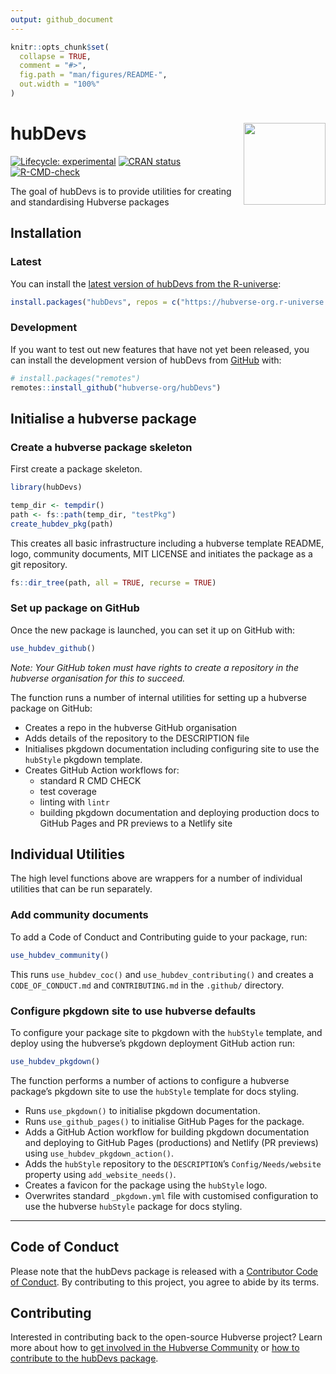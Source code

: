 ```yaml
---
output: github_document
---
```


<!-- README.md is generated from README.Rmd. Please edit that file -->

```r
knitr::opts_chunk$set(
  collapse = TRUE,
  comment = "#>",
  fig.path = "man/figures/README-",
  out.width = "100%"
)
```

# hubDevs <img src="man/figures/logo.png" align="right" height="131" alt="" />

<!-- badges: start -->

[![Lifecycle: experimental](https://img.shields.io/badge/lifecycle-experimental-orange.svg)](https://lifecycle.r-lib.org/articles/stages.html#experimental)
[![CRAN status](https://www.r-pkg.org/badges/version/hubDevs)](https://CRAN.R-project.org/package=hubDevs)
[![R-CMD-check](https://github.com/hubverse-org/hubDevs/actions/workflows/R-CMD-check.yaml/badge.svg)](https://github.com/hubverse-org/hubDevs/actions/workflows/R-CMD-check.yaml)

<!-- badges: end -->

The goal of hubDevs is to provide utilities for creating and standardising Hubverse packages

## Installation

### Latest

You can install the [latest version of hubDevs from the R-universe](https://hubverse-org.r-universe.dev/hubAdmin):

```r
install.packages("hubDevs", repos = c("https://hubverse-org.r-universe.dev", "https://cloud.r-project.org"))
```

### Development

If you want to test out new features that have not yet been released, you can install the development version of hubDevs from [GitHub](https://github.com/) with:

```r
# install.packages("remotes")
remotes::install_github("hubverse-org/hubDevs")
```

## Initialise a hubverse package

### Create a hubverse package skeleton

First create a package skeleton.

```r
library(hubDevs)

temp_dir <- tempdir()
path <- fs::path(temp_dir, "testPkg")
create_hubdev_pkg(path)
```

This creates all basic infrastructure including a hubverse template README, logo, community documents, MIT LICENSE and initiates the package as a git repository.

```r
fs::dir_tree(path, all = TRUE, recurse = TRUE)
```

### Set up package on GitHub

Once the new package is launched, you can set it up on GitHub with:

```r
use_hubdev_github()
```

*Note: Your GitHub token must have rights to create a repository in the hubverse organisation for this to succeed.*

The function runs a number of internal utilities for setting up a hubverse package on GitHub:

- Creates a repo in the hubverse GitHub organisation
- Adds details of the repository to the DESCRIPTION file
- Initialises pkgdown documentation including configuring site to use the `hubStyle` pkgdown template.
- Creates GitHub Action workflows for:
  - standard R CMD CHECK
  - test coverage
  - linting with `lintr`
  - building pkgdown documentation and deploying production docs to GitHub Pages
    and PR previews to a Netlify site

## Individual Utilities

The high level functions above are wrappers for a number of individual utilities that can be run separately.

### Add community documents

To add a Code of Conduct and Contributing guide to your package, run:

```r
use_hubdev_community()
```

This runs `use_hubdev_coc()` and `use_hubdev_contributing()` and creates a `CODE_OF_CONDUCT.md` and `CONTRIBUTING.md` in the `.github/` directory.

### Configure pkgdown site to use hubverse defaults

To configure your package site to pkgdown with the `hubStyle` template, and deploy using the hubverse's pkgdown deployment GitHub action run:

```r
use_hubdev_pkgdown()
```

The function performs a number of actions to configure a hubverse package's pkgdown site to use the `hubStyle` template for docs styling.

- Runs `use_pkgdown()` to initialise pkgdown documentation.
- Runs `use_github_pages()` to initialise GitHub Pages for the package.
- Adds a GitHub Action workflow for building pkgdown documentation and deploying to GitHub Pages (productions) and Netlify (PR previews) using `use_hubdev_pkgdown_action()`.
- Adds the `hubStyle` repository to the `DESCRIPTION`'s `Config/Needs/website` property using `add_website_needs()`.
- Creates a favicon for the package using the `hubStyle` logo.
- Overwrites standard `_pkgdown.yml` file with customised configuration to use the hubverse `hubStyle` package for docs styling.

***

## Code of Conduct

Please note that the hubDevs package is released with a [Contributor Code of Conduct](.github/CODE_OF_CONDUCT.md). By contributing to this project, you agree to abide by its terms.

## Contributing

Interested in contributing back to the open-source Hubverse project?
Learn more about how to [get involved in the Hubverse Community](https://hubverse.io/en/latest/overview/contribute.html) or [how to contribute to the hubDevs package](.github/CONTRIBUTING.md).


